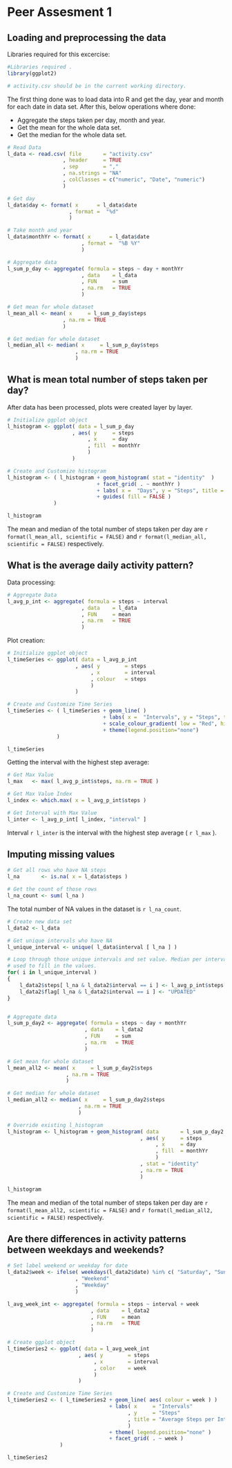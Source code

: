 # Peer Assesment 1
## Loading and preprocessing the data

Libraries required for this excercise:
```r
#Libraries required .
library(ggplot2)

# activity.csv should be in the current working directory. 
```

The first thing done was to load data into R and get the day, year and month for each date in data set. After this, below operations where done:

* Aggregate the steps taken per day, month and year.
* Get the mean for the whole data set.
* Get the median for the whole data set.


```r

# Read Data
l_data <- read.csv( file       = "activity.csv"
                  , header     = TRUE
                  , sep        = ","
                  , na.strings = "NA"
                  , colClasses = c("numeric", "Date", "numeric")
                  )

# Get day
l_data$day <- format( x      = l_data$date
                    , format =  "%d"	
                    )

# Take month and year
l_data$monthYr <- format( x      = l_data$date
                        , format =  "%B %Y"	
                        )

# Aggregate data
l_sum_p_day <- aggregate( formula = steps ~ day + monthYr
                        , data    = l_data
                        , FUN     = sum
                        , na.rm   = TRUE
                        )

# Get mean for whole dataset	
l_mean_all <- mean( x     = l_sum_p_day$steps
                  , na.rm = TRUE
                  ) 

# Get median for whole dataset	
l_median_all <- median( x     = l_sum_p_day$steps
                      , na.rm = TRUE
                      ) 
```

## What is mean total number of steps taken per day?

After data has been processed, plots were created layer by layer.

```r

# Initialize ggplot object
l_histogram <- ggplot( data = l_sum_p_day
                     , aes( y     = steps 
                          , x     = day
                          , fill  = monthYr
                          )
                     )

# Create and Customize histogram
l_histogram <- ( l_histogram + geom_histogram( stat = "identity"  ) 
                             + facet_grid( . ~ monthYr ) 
                             + labs( x =  "Days", y = "Steps", title = "Number of Steps Taken Per Day" ) 
                             + guides( fill = FALSE )
               ) 
```

```r
l_histogram
```


The mean and median of the total number of steps taken per day are `r format(l_mean_all, scientific = FALSE)` and `r format(l_median_all, scientific = FALSE)` respectively.

## What is the average daily activity pattern?

Data processing:

```r
# Aggregate Data
l_avg_p_int <- aggregate( formula = steps ~ interval
                        , data    = l_data
                        , FUN     = mean
                        , na.rm   = TRUE
                        )
```

Plot creation:

```r
# Initialize ggplot object
l_timeSeries <- ggplot( data = l_avg_p_int
                      , aes( y        = steps
                           , x        = interval
                           , colour   = steps
                           )
                      )

# Create and Customize Time Series
l_timeSeries <- ( l_timeSeries + geom_line( )
                               + labs( x =  "Intervals", y = "Steps", title = "Average Steps per Interval" ) 
                               + scale_colour_gradient( low = "Red", high = "Blue" )
                               + theme(legend.position="none")
                )
```

```r
l_timeSeries
```

Getting the interval with the highest step average:
```r
# Get Max Value
l_max   <- max( l_avg_p_int$steps, na.rm = TRUE )

# Get Max Value Index
l_index <- which.max( x = l_avg_p_int$steps )

# Get Interval with Max Value
l_inter <- l_avg_p_int[ l_index, "interval" ]

```
Interval `r l_inter` is the interval with the highest step average ( `r l_max` ).

## Imputing missing values

```r

# Get all rows who have NA steps
l_na       <- is.na( x = l_data$steps )

# Get the count of those rows
l_na_count <- sum( l_na )

```

The total number of NA values in the dataset is `r l_na_count`.

```r

# Create new data set
l_data2 <- l_data

# Get unique intervals who have NA
l_unique_interval <- unique( l_data$interval [ l_na ] )

# Loop through those unique intervals and set value. Median per interval calculated before was
# used to fill in the values.
for( i in l_unique_interval )
{
	l_data2$steps[ l_na & l_data2$interval == i ] <- l_avg_p_int$steps[ l_avg_p_int$interval == i ]
	l_data2$flag[ l_na & l_data2$interval == i ] <- "UPDATED"
}


# Aggregate data
l_sum_p_day2 <- aggregate( formula = steps ~ day + monthYr
                         , data    = l_data2
                         , FUN     = sum
                         , na.rm   = TRUE
                         )

# Get mean for whole dataset	
l_mean_all2 <- mean( x     = l_sum_p_day2$steps
                   , na.rm = TRUE
                   ) 

# Get median for whole dataset	
l_median_all2 <- median( x     = l_sum_p_day2$steps
                       , na.rm = TRUE
                       ) 

```

```r

# Override existing l_histogram
l_histogram <- l_histogram + geom_histogram( data       = l_sum_p_day2
                                           , aes( y     = steps 
                                                , x     = day
                                                , fill  = monthYr
                                                )
                                           , stat = "identity"
                                           , na.rm = TRUE
                                           )

```

```r

l_histogram
```
The mean and median of the total number of steps taken per day are `r format(l_mean_all2, scientific = FALSE)` and `r format(l_median_all2, scientific = FALSE)` respectively.

## Are there differences in activity patterns between weekdays and weekends?

```r
# Set label weekend or weekday for date
l_data2$week <- ifelse( weekdays(l_data2$date) %in% c( "Saturday", "Sunday" )
                      , "Weekend"
                      , "Weekday" 
                      )

l_avg_week_int <- aggregate( formula = steps ~ interval + week
                           , data    = l_data2
                           , FUN     = mean
                           , na.rm   = TRUE
                           )

# Create ggplot object
l_timeSeries2 <- ggplot( data = l_avg_week_int
                       , aes( y        = steps
                            , x        = interval
                            , color    = week
                            )
                       )

# Create and Customize Time Series
l_timeSeries2 <- ( l_timeSeries2 + geom_line( aes( colour = week ) )
                                 + labs( x     = "Intervals"
                                       , y     = "Steps"
                                       , title = "Average Steps per Interval per Weekday" 
                                       ) 
                                 + theme( legend.position="none" )
                                 + facet_grid( . ~ week )
                 )
```
```r

l_timeSeries2
```
